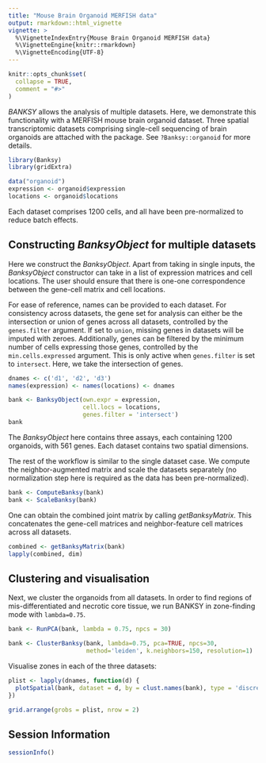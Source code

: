 ```yaml
---
title: "Mouse Brain Organoid MERFISH data"
output: rmarkdown::html_vignette
vignette: >
  %\VignetteIndexEntry{Mouse Brain Organoid MERFISH data}
  %\VignetteEngine{knitr::rmarkdown}
  %\VignetteEncoding{UTF-8}
---
```


```r
knitr::opts_chunk$set(
  collapse = TRUE,
  comment = "#>"
)
```

*BANKSY* allows the analysis of multiple datasets. Here, we demonstrate this 
functionality with a MERFISH mouse brain organoid dataset. Three spatial transcriptomic datasets comprising single-cell sequencing of brain
organoids are attached with the package. See `?Banksy::organoid` for more 
details. 

```r
library(Banksy)
library(gridExtra)

data("organoid")
expression <- organoid$expression
locations <- organoid$locations
```

Each dataset comprises 1200 cells, and all have been pre-normalized to reduce 
batch effects.

## Constructing *BanksyObject* for multiple datasets

Here we construct the *BanksyObject*. Apart from taking in single inputs, the *BanksyObject* constructor can take in a list of expression matrices and cell locations. The user should ensure that there is one-one correspondence 
between the gene-cell matrix and cell locations.

For ease of reference, names can be provided to each dataset. For consistency 
across datasets, the gene set for analysis can either be the intersection or 
union of genes across all datasets, controlled by the `genes.filter` argument. 
If set to `union`, missing genes in datasets will be imputed with zeroes. Additionally, genes can be filtered by the minimum number of cells expressing 
those genes, controlled by the `min.cells.expressed` argument. This is only 
active when `genes.filter` is set to `intersect`. Here, we take the intersection
of genes.

```r
dnames <- c('d1', 'd2', 'd3')
names(expression) <- names(locations) <- dnames

bank <- BanksyObject(own.expr = expression,
                     cell.locs = locations,
                     genes.filter = 'intersect')
bank
```

The *BanksyObject* here contains three assays, each containing 1200 organoids, 
with 561 genes. Each dataset contains two spatial dimensions.

The rest of the workflow is similar to the single dataset case. We compute
the neighbor-augmented matrix and scale the datasets separately (no 
normalization step here is required as the data has been pre-normalized).

```r
bank <- ComputeBanksy(bank)
bank <- ScaleBanksy(bank)
```

One can obtain the combined joint matrix by calling *getBanksyMatrix*. This 
concatenates the gene-cell matrices and neighbor-feature cell matrices across 
all datasets.

```r
combined <- getBanksyMatrix(bank)
lapply(combined, dim)
```

## Clustering and visualisation

Next, we cluster the organoids from all datasets. In order to find regions of 
mis-differentiated and necrotic core tissue, we run BANKSY in zone-finding
mode with `lambda=0.75`.

```r
bank <- RunPCA(bank, lambda = 0.75, npcs = 30)

bank <- ClusterBanksy(bank, lambda=0.75, pca=TRUE, npcs=30,
                      method='leiden', k.neighbors=150, resolution=1)

```

Visualise zones in each of the three datasets:

```r
plist <- lapply(dnames, function(d) {
  plotSpatial(bank, dataset = d, by = clust.names(bank), type = 'discrete', pt.size = 1)
})

grid.arrange(grobs = plist, nrow = 2)
```

## Session Information
```r
sessionInfo()
```

